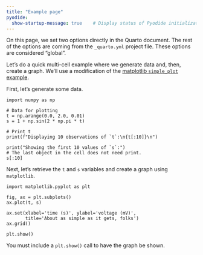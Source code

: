 ```yaml
---
title: "Example page"
pyodide:  
  show-startup-message: true    # Display status of Pyodide initialization
---
```


On this page, we set two options directly in the Quarto document. The rest of the options are coming from the `_quarto.yml` project file. These options are considered "global".

Let's do a quick multi-cell example where we generate data and, then, create a graph. We'll use a modification of the [matplotlib `simple_plot` example](https://matplotlib.org/stable/gallery/lines_bars_and_markers/simple_plot.html).

First, let's generate some data.
```pyodide-python
import numpy as np

# Data for plotting
t = np.arange(0.0, 2.0, 0.01)
s = 1 + np.sin(2 * np.pi * t)

# Print t
print(f"Displaying 10 observations of `t`:\n{t[:10]}\n")

print("Showing the first 10 values of `s`:")
# The last object in the cell does not need print.
s[:10]
```

Next, let's retrieve the `t` and `s` variables and create a graph using `matplotlib`.

```pyodide-python
import matplotlib.pyplot as plt

fig, ax = plt.subplots()
ax.plot(t, s)

ax.set(xlabel='time (s)', ylabel='voltage (mV)',
       title='About as simple as it gets, folks')
ax.grid()

plt.show()
```

:::callout-important
You must include a `plt.show()` call to have the graph be shown. 
:::